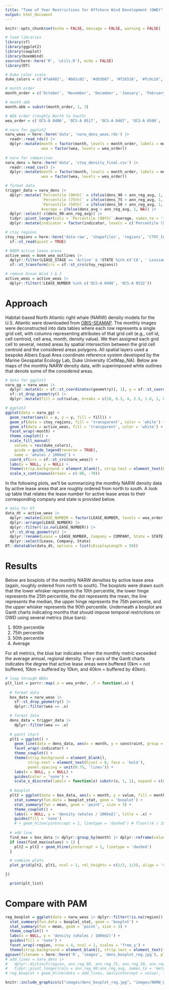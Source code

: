 ```yaml
---
title: "Time of Year Restrictions for Offshore Wind Development (OWD)"
output: html_document
---
```


```r
knitr::opts_chunk$set(echo = FALSE, message = FALSE, warning = FALSE)

# load libraries
library(sf)
library(ggplot2)
library(cowplot)
library(boemWind)
source(here::here('R', 'utils.R'), echo = FALSE)
library(DT)

# Duke color scale
duke_colors = c('#7a0402', '#b01c02', '#d93b07', '#f26518', '#fc9c2d', '#f2c738', '#d0e835', '#a3fc3d', '#65fc6a', '#2deba2', '#24ced4', '#39a8f7', '#4678eb', '#4346ab', '#30123b')

# month order
month_order = c('October', 'November', 'December', 'January', 'February', 'March', 'April', 'May', 'June', 'July', 'August', 'September')

# month abb
month.abb = substr(month_order, 1, 3)

# WEA order (roughly North to South)
wea_order = c('OCS-A 0486', 'OCS-A 0517', 'OCS-A 0487', 'OCS-A 0500', 'OCS-A 0501', 'OCS-A 0534', 'OCS-A 0520', 'OCS-A 0521', 'OCS-A 0522', 'OCS-A 0512', 'OCS-A 0544', 'OCS-A 0537', 'OCS-A 0538', 'OCS-A 0539', 'OCS-A 0541', 'OCS-A 0542', 'OCS-A 0549', 'OCS-A 0499', 'OCS-A 0498', 'OCS-A 0532', 'OCS-A 0482', 'OCS-A 0519', 'OCS-A 0490', 'OCS-A 0483', 'OCS-A 0508', 'OCS-A 0545', 'OCS-A 0546')
```

```r
# narw for ggplot2
narw_weas = here::here('data', 'narw_dens_weas.rds') |>
  readr::read_rds() |>
  dplyr::mutate(month = factor(month, levels = month_order, labels = month.abb),
                wea = factor(wea, levels = wea_order))
  
# narw for comparison
narw_dens = here::here('data', 'ctoy_density_final.csv') |>
  readr::read_csv() |>
  dplyr::mutate(month = factor(month, levels = month_order, labels = month.abb),
                wea = factor(wea, levels = wea_order))

# format data
trigger_data = narw_dens |> 
  dplyr::mutate(`Percentile (90th)` = ifelse(dens_90 > ann_reg_avg, 1, NA),
                `Percentile (75th)` = ifelse(dens_75 > ann_reg_avg, 1, NA),
                `Percentile (50th)` = ifelse(dens_50 > ann_reg_avg, 1, NA),
                Average = ifelse(dens_avg > ann_reg_avg, 1, NA)) |> 
  dplyr::select(-c(dens_90:ann_reg_avg)) |> 
  tidyr::pivot_longer(cols = `Percentile (90th)`:Average, names_to = 'indicator', values_to = 'value') |>
  dplyr::mutate(indicator = factor(indicator, levels = c('Percentile (90th)', 'Percentile (75th)', 'Percentile (50th)', 'Average')))

# ctoy regions
ctoy_regions = here::here('data-raw', 'shapefiles', 'regions', 'CTOY_Investigation.shp') |>
  sf::st_read(quiet = TRUE) 

# BOEM active lease areas
active_weas = boem_wea_outlines |>
  dplyr::filter(LEASE_STAGE == 'Active' & !STATE %in% c('CA', ' Louisanna/Texas') & LEASE_TYPE != 'Easement' & LEASE_NUMBER_COMPANY != 'OCS-A 0506 - The Narragansett Electric Company') |>
  sf::st_transform(crs = sf::st_crs(ctoy_regions))

# remove Ocean Wind 1 & 2
active_weas = active_weas |>
  dplyr::filter(!LEASE_NUMBER %in% c('OCS-A 0498', 'OCS-A 0532'))
```

# Approach

Habitat-based North Atlantic right whale (NARW) density models for the U.S. Atlantic were downloaded from [OBIS-SEAMAP](https://seamap.env.duke.edu/models/Duke/EC/). The monthly images were deconstructed into data tables where each row represents a single grid cell, with columns representing attributes of that grid cell (e.g., cell id, cell centroid, cell area, month, density value). We then assigned each grid cell to several, nested areas by spatial intersection between the grid cell centroid and the considered areas polygons. All spatial layers used a bespoke Albers Equal Area coordinate reference system developed by the Marine Geospatial Ecology Lab, Duke University (CetMap_NA). Below are maps of the monthly NARW density data, with superimposed white outlines that denote some of the considered areas.

```r
# data for ggplot2
narw_gg = narw_weas |>
  dplyr::mutate(x = sf::st_coordinates(geometry)[, 1], y = sf::st_coordinates(geometry)[, 2]) |>
  sf::st_drop_geometry() |>
  dplyr::mutate(fill = cut(value, breaks = c(10, 6.3, 4, 2.5, 1.6, 1, 0.63, 0.40, 0.25, 0.16, 0.10, 0.063, 0.040, 0.025, 0.016, 0), include.lowest = TRUE))

# ggplot2
ggplot(data = narw_gg) + 
  geom_raster(aes(x = x, y = y, fill = fill)) + 
  geom_sf(data = ctoy_regions, fill = 'transparent', color = 'white') +
  geom_sf(data = active_weas, fill = 'transparent', color = 'white') +
  facet_wrap(~month) + 
  theme_cowplot() +
  scale_fill_manual(
    values = rev(duke_colors), 
    guide = guide_legend(reverse = TRUE),
    name = 'whales / 100km2') + 
  coord_sf(crs = sf::st_crs(narw_weas)) + 
  labs(x = NULL, y = NULL) + 
  theme(strip.background = element_blank(), strip.text = element_text(hjust = 0, face = 'bold')) + 
  scale_x_continuous(breaks = c(-80, -70))
```

In the following plots, we'll be summarizing the monthly NARW density data by active lease areas that are roughly ordered from north to south. A look up table that relates the lease number for active lease areas to their corresponding company and state is provided below.

```r
# data for DT
data_dt = active_weas |> 
  dplyr::mutate(LEASE_NUMBER = factor(LEASE_NUMBER, levels = wea_order)) |>
  dplyr::arrange(LEASE_NUMBER) |>
  dplyr::filter(!is.na(LEASE_NUMBER)) |>
  sf::st_drop_geometry() |>
  dplyr::rename(Lease = LEASE_NUMBER, Company = COMPANY, State = STATE) |>
  dplyr::select(Lease, Company, State)
DT::datatable(data_dt, options = list(iDisplayLength = 50))
```

# Results

Below are boxplots of the monthly NARW densities by active lease area (again, roughly ordered from north to south). The boxplots were drawn such that the lower whisker represents the 10th percentile, the lower hinge represents the 25th percentile, the dot represents the mean, the line represents the median, the upper hinge represents the 75th percentile, and the upper whisker represents the 90th percentile. Underneath a boxplot are Gantt charts indicating months that should impose temporal restrictions on OWD using several metrics (blue bars):

1)  90th percentile
2)  75th percentile
3)  50th percentile
4)  Average

For all metrics, the blue bar indicates when the monthly metric exceeded the average annual, regional density. The y-axis of the Gantt charts indicates the degree that active lease areas were buffered (0km = not buffered, 10km = buffered by 10km, and 40km = buffered by 40km).

```r
# loop through WEAs
plt_list = purrr::map(.x = wea_order, .f = function(.x) {
  
  # format data
  box_data = narw_weas |> 
    sf::st_drop_geometry() |> 
    dplyr::filter(wea == .x)

  # format data
  dens_data = trigger_data |> 
    dplyr::filter(wea == .x)
  
  # gantt chart
  plt1 = ggplot() + 
    geom_line(data = dens_data, aes(x = month, y = constraint, group = constraint, color = value),  linewidth = 10) + 
    facet_wrap(~indicator) + 
    theme_cowplot() + 
    theme(strip.background = element_blank(), 
          strip.text = element_text(hjust = 0, face = 'bold'),
          panel.spacing = unit(0.75, 'lines')) + 
    labs(x = NULL, y = NULL) + 
    guides(color = 'none') + 
    scale_x_discrete(labels = function(x) substr(x, 1, 1), expand = c(0, 0))
  
  # boxplot
  plt2 = ggplot(data = box_data, aes(x = month, y = value, fill = month)) +
    stat_summary(fun.data = boxplot_stat, geom = 'boxplot') + 
    stat_summary(fun = mean, geom = 'point', size = 3) + 
    theme_cowplot() + 
    labs(x = NULL, y = 'density (whales / 100km2)', title = .x) + 
    guides(fill = 'none') 
    # + geom_hline(yintercept = 1, linetype = 'dashed') # floor((4 / 100) / 3.429904 * 100)
  
  # add line 
  find_max = box_data |> dplyr::group_by(month) |> dplyr::reframe(values = boxplot_stat(value))
  if (max(find_max$values) > 1) {
    plt2 = plt2 + geom_hline(yintercept = 1, linetype = 'dashed')
  }

  # combine plots
  plot_grid(plt2, plt1, ncol = 1, rel_heights = c(1/2, 1/2), align = 'v', axis = 'left')

})
```

```r
  print(plt_list)
```

# Compare with PAM

```r
reg_boxplot = ggplot(data = narw_weas |> dplyr::filter(!is.na(region)) |> dplyr::mutate(region = factor(region, levels = c('Gulf of Maine', 'Southern New England', 'Mid-Atlantic', 'Southeast')), month = factor(month, levels = month.abb[c(7:12, 1:6)])), aes(x = month, y = value, fill = month)) + 
  stat_summary(fun.data = boxplot_stat, geom = 'boxplot') + 
  stat_summary(fun = mean, geom = 'point', size = 3) + 
  theme_cowplot() + 
  labs(x = NULL, y = 'density (whales / 100km2)') + 
  guides(fill = 'none') + 
  facet_wrap(~region, nrow = 4, ncol = 1, scales = 'free_y') + 
  theme(strip.background = element_blank(), strip.text = element_text(face = 'bold', hjust = 0)) 
ggsave(filename = here::here('R', 'images', 'dens_boxplot_reg.jpg'), plot = reg_boxplot, width = 3000, height = 2700, units = 'px')
# add_lines = narw_dens |> 
#   dplyr::distinct(region, ann_reg_90, ann_reg_75, ann_reg_50, ann_reg_avg) |>
#   tidyr::pivot_longer(cols = ann_reg_90:ann_reg_avg, names_to = 'metric', values_to = 'value')
# reg_boxplot + geom_hline(data = add_lines, aes(yintercept = value), linetype = 'dashed')
```

```r
knitr::include_graphics(c("images/dens_boxplot_reg.jpg", "images/NARW_Weekly_Presence_OSW-regions_2015-2023.jpg"))
``` 

<!-- ![The predicted monthly density of NARWs summarized by region from  Roberts et al. (2016, 2023).](images/dens_boxplot_reg.jpg) -->

<!-- ![The average number of days per week (per site / recorder) with NARW presence summarized by region between years 2015 - 2023.](images/NARW_Weekly_Presence_OSW-regions_2015-2023.jpg) -->
